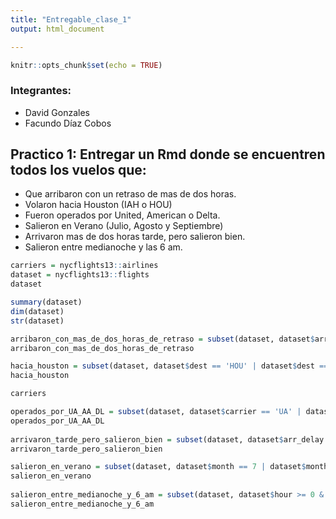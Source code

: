 ```yaml
---
title: "Entregable_clase_1"
output: html_document

---
```


```r
knitr::opts_chunk$set(echo = TRUE)
```
### Integrantes:

- David Gonzales
- Facundo Díaz Cobos

## Practico 1: Entregar un Rmd donde se encuentren todos los vuelos que:
  
- Que arribaron con un retraso de mas de dos horas.
- Volaron hacia Houston (IAH o HOU)
- Fueron operados por United, American o Delta.
- Salieron en Verano (Julio, Agosto y Septiembre)
- Arrivaron mas de dos horas tarde, pero salieron bien.
- Salieron entre medianoche y las 6 am.


```r
carriers = nycflights13::airlines
dataset = nycflights13::flights
dataset

summary(dataset)
dim(dataset)
str(dataset)
```


```r
arribaron_con_mas_de_dos_horas_de_retraso = subset(dataset, dataset$arr_delay > 120)
arribaron_con_mas_de_dos_horas_de_retraso

hacia_houston = subset(dataset, dataset$dest == 'HOU' | dataset$dest == 'IAH' )
hacia_houston

carriers

operados_por_UA_AA_DL = subset(dataset, dataset$carrier == 'UA' | dataset$carrier == 'AA' | dataset$carrier == 'DL')
operados_por_UA_AA_DL
  
arrivaron_tarde_pero_salieron_bien = subset(dataset, dataset$arr_delay > 120 & dataset$dep_delay  <= 0)
arrivaron_tarde_pero_salieron_bien

salieron_en_verano = subset(dataset, dataset$month == 7 | dataset$month == 8 | dataset$month == 9)
salieron_en_verano
  
salieron_entre_medianoche_y_6_am = subset(dataset, dataset$hour >= 0 & dataset$hour <= 5)
salieron_entre_medianoche_y_6_am

```

